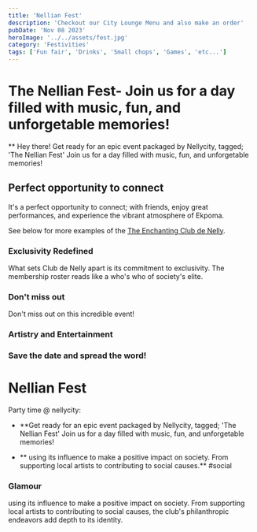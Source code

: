 ```yaml
---
title: 'Nellian Fest'
description: 'Checkout our City Lounge Menu and also make an order'
pubDate: 'Nov 08 2023'
heroImage: '../../assets/fest.jpg'
category: 'Festivities'
tags: ['Fun fair', 'Drinks', 'Small chops', 'Games', 'etc...']
---
```


# The Nellian Fest- Join us for a day filled with music, fun, and unforgetable memories!

\*\* Hey there! Get ready for an epic event packaged by Nellycity, tagged; 'The Nellian Fest' Join us for a day filled with music, fun, and unforgetable memories!

## Perfect opportunity to connect

It's a perfect opportunity to connect; with friends, enjoy great performances, and experience the vibrant atmosphere of Ekpoma.

See below for more examples of the [The Enchanting Club de Nelly](#the-enchanting-club-de-nelly).

### Exclusivity Redefined

What sets Club de Nelly apart is its commitment to exclusivity. The membership roster reads like a who's who of society's elite.

### Don't miss out

Don't miss out on this incredible event!

### Artistry and Entertainment

### Save the date and spread the word!

# Nellian Fest

Party time @ nellycity:

- \*\*Get ready for an epic event packaged by Nellycity, tagged; 'The Nellian Fest' Join us for a day filled with music, fun, and unforgetable memories!

- ** using its influence to make a positive impact on society. From supporting local artists to contributing to social causes.** #social

### Glamour

using its influence to make a positive impact on society. From supporting local artists to contributing to social causes, the club's philanthropic endeavors add depth to its identity.

<script
	async
	src='https://pagead2.googlesyndication.com/pagead/js/adsbygoogle.js?client=ca-pub-1982456643320705'
	crossorigin='anonymous'></script>
